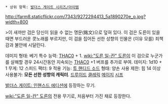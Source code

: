  * 상위 항목: [[발더스 게이트 시리즈/아이템]]

http://farm8.staticflickr.com/7343/9272294413_5a1890270e_o.jpg?width=800

>이 새까만 검은 당신이 읽을 수 없는 명문(銘文)으로 덮혀 있다. 이 검은 도른이 있을 때면 부드러운 콧노래를 부르지만, 이 검을 집어든 선한 성향의 인물은 (이유 모를) 죄책감과 불안에 시달린다.

데미지 형태: 베기
특수 능력: [[THAC0]] + 1. [[wiki:"도른 일-칸" 도른]]이 이 검으로 누군가를 살해할 경우 24시간동안 지속되는 [[THAC0]] +1 버프를 추가로 부여.
데미지: 1d10 + 1
무게: 12
스피드 팩터: 9
적용 기능: [[투 핸디드 소드]]
형태: 양손 사용
제한: 힘 14 이상
사용불가: '''모든 선한 성향의 캐릭터'''. [[드루이드]] [[클레릭]] [[메이지]] [[시프]]

[[발더스 게이트: 인핸스드 에디션]]에 등장하는 무기.

[[wiki:"도른 일-칸" 도른]]의 전용 무기로, 처음부터 가진 채로 등장한다.
